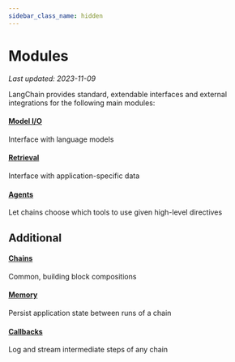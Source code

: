 ```yaml
---
sidebar_class_name: hidden
---
```


# Modules
*Last updated: 2023-11-09*

LangChain provides standard, extendable interfaces and external integrations for the following main modules:

#### [Model I/O](/docs/modules/model_io/)
Interface with language models
#### [Retrieval](/docs/modules/data_connection/)
Interface with application-specific data
#### [Agents](/docs/modules/agents/)
Let chains choose which tools to use given high-level directives

## Additional
#### [Chains](/docs/modules/chains/)
Common, building block compositions
#### [Memory](/docs/modules/memory/)
Persist application state between runs of a chain
#### [Callbacks](/docs/modules/callbacks/)
Log and stream intermediate steps of any chain

